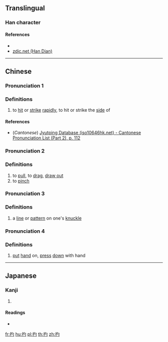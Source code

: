 ==Translingual==

===Han character===
{{Han char|rn=64|rad=手|as=03|sn=6|four=57020|canj=QPI|ids=⿰扌勺}}

====References====
* {{Han ref|kx=0417.220|dkj=11797|dj=0764.140|hdz=31831.060|uh=625A|ud=25178|bh=C9EB|bd=51691}}
* [http://www.zdic.net/z/1a/js/625A.htm zdic.net (Han Dian)]

----

==Chinese==
{{zh-forms}}

===Pronunciation 1===
{{zh-pron
|m=diǎo
|c=tiu2
|mc=y
|oc=y
|ma=
|cat=v
}}

===Definitions===
# to [[hit]] or [[strike]] [[rapidly]], to hit or strike the [[side]] of

====References====
* (''Cantonese'') [http://www.iso10646hk.net/jp/document/download.jsp Jyutping Database (iso10646hk.net) - Cantonese Pronunciation List (Part 2), p. 112]

===Pronunciation 2===
{{zh-pron
|m=dí
|c=
|ma=
|cat=v
}}

===Definitions===
# to [[pull]], to [[drag]], [[draw out]]
# to [[pinch]]

===Pronunciation 3===
{{zh-pron
|m=yuē
|c=
|ma=
|cat=n
}}

===Definitions===
# a [[line]] or [[pattern]] on one's [[knuckle]]

===Pronunciation 4===
{{zh-pron
|m=lì
|c=
|ma=
|cat=v
}}

===Definitions===
# [[put]] [[hand]] on, [[press]] [[down]] with hand

----

==Japanese==

===Kanji===
{{ja-kanji|grade=|rs=手03}}

# {{defn|lang=ja|sort=手03}}

====Readings====
* {{ja-readings|on=[[ちょう]] (chō), [[てき]] (teki), [[ちゃく]] (chaku), [[しゃく]] (shaku)|kun=[[はやくうつ]] (hayakuutsu)}}

[[fr:扚]]
[[hu:扚]]
[[pl:扚]]
[[th:扚]]
[[zh:扚]]